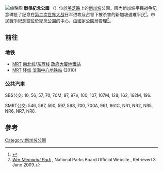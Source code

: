 {{Coord|1|17|34.5|N|103|51|17.4|E|display=title}}
[[File:City_Skyline,_War_Memorial_Park,_Singapore_(3337588640).jpg|缩略图]]
'''戰爭紀念公園''' （{{lang-en|War Memorial Park}}）位於[[美芝路|美芝路]]上的[[新加坡|新加坡]]公園，園內新加坡平民战争纪念碑是了纪念在[[第二次世界大战|第二次世界大战]]日军进攻及占领下被杀害的新加坡遇难平民<ref>{{Cite web |url=http://www.davidandfamily.com/Big5/114sg-28jpwarpark5.htm |title=戰爭紀念公園 居安思危  |access-date=2016-07-23 |archive-date=2019-10-07 |archive-url=https://web.archive.org/web/20191007201911/http://www.davidandfamily.com/Big5/114sg-28jpwarpark5.htm |dead-url=no }}</ref>。市民戰爭紀念館位於紀念公園的中心，由國家公園局管理<ref>[https://www.nparks.gov.sg/cms/index.php?option=com_visitorsguide&task=parks&id=40&Itemid=73 ''War Memorial Park''] {{webarchive|url=https://web.archive.org/web/20141018071820/http://www.nparks.gov.sg/cms/index.php?option=com_visitorsguide&task=parks&id=40&Itemid=73 |date=2014-10-18 }}, National Parks Board Official Website , Retrieved 3 June 2009.</ref>。

== 前往 ==
=== 地铁 ===
* [[新加坡地鐵|MRT]] [[新加坡地铁南北线|南北线]]/[[新加坡地铁东西线|东西线]] [[政府大廈地鐵站|政府大廈地鐵站]]
* [[新加坡地鐵|MRT]] [[新加坡地铁环线|环线]] [[滨海中心地铁站|滨海中心地铁站]] (2010)

=== 公共汽車 ===
SBS公交: 10, 56, 57, 70, 70M, 97, 97''e'', 100, 107, 107M, 128, 162, 162M, 196.

SMRT公交: 546, 587, 590, 597, 598, 700, 700A, 961, 961C, NR1, NR2, NR5, NR6, NR7, NR8.

== 參考 ==
{{Reflist}}
[[Category:新加坡公園|Category:新加坡公園]]